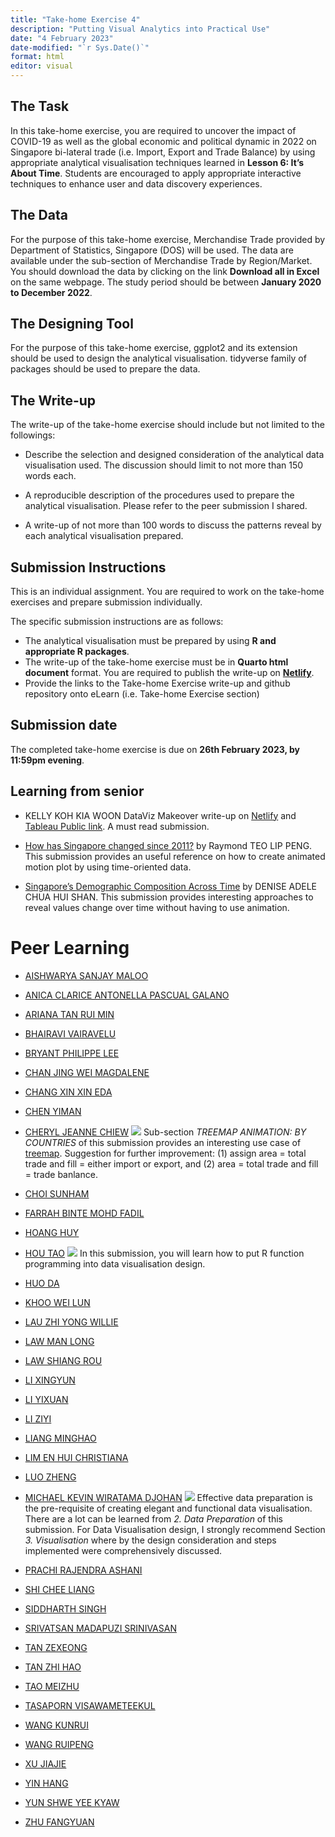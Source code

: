 ```yaml
---
title: "Take-home Exercise 4"
description: "Putting Visual Analytics into Practical Use"
date: "4 February 2023"
date-modified: "`r Sys.Date()`"
format: html
editor: visual
---
```


## The Task

In this take-home exercise, you are required to uncover the impact of COVID-19 as well as the global economic and political dynamic in 2022 on Singapore bi-lateral trade (i.e. Import, Export and Trade Balance) by using appropriate analytical visualisation techniques learned in **Lesson 6: It's About Time**. Students are encouraged to apply appropriate interactive techniques to enhance user and data discovery experiences.

## The Data

For the purpose of this take-home exercise, Merchandise Trade provided by Department of Statistics, Singapore (DOS) will be used. The data are available under the sub-section of Merchandise Trade by Region/Market. You should download the data by clicking on the link **Download all in Excel** on the same webpage. The study period should be between **January 2020 to December 2022**.

## The Designing Tool

For the purpose of this take-home exercise, ggplot2 and its extension should be used to design the analytical visualisation. tidyverse family of packages should be used to prepare the data.

## The Write-up

The write-up of the take-home exercise should include but not limited to the followings:

-   Describe the selection and designed consideration of the analytical data visualisation used. The discussion should limit to not more than 150 words each.

-   A reproducible description of the procedures used to prepare the analytical visualisation. Please refer to the peer submission I shared.

-   A write-up of not more than 100 words to discuss the patterns reveal by each analytical visualisation prepared.

## Submission Instructions

This is an individual assignment. You are required to work on the take-home exercises and prepare submission individually.

The specific submission instructions are as follows:

-   The analytical visualisation must be prepared by using **R and appropriate R packages**.
-   The write-up of the take-home exercise must be in **Quarto html document** format. You are required to publish the write-up on [**Netlify**](https://www.netlify.com/).
-   Provide the links to the Take-home Exercise write-up and github repository onto eLearn (i.e. Take-home Exercise section)

## Submission date

The completed take-home exercise is due on **26th February 2023, by 11:59pm evening**.

## Learning from senior

-   KELLY KOH KIA WOON DataViz Makeover write-up on [Netlify](https://kellykkw.netlify.app/posts/2021-05-15-dataviz-makeover-1/) and [Tableau Public link](https://public.tableau.com/app/profile/kelly2850/viz/DatavizMakeover1_16220368938730/Dashboard1). A must read submission.

-   [How has Singapore changed since 2011?](https://rpubs.com/raymondteo/dataviz8) by Raymond TEO LIP PENG. This submission provides an useful reference on how to create animated motion plot by using time-oriented data.

-   [Singapore's Demographic Composition Across Time](https://rpubs.com/deniseadele/584423) by DENISE ADELE CHUA HUI SHAN. This submission provides interesting approaches to reveal values change over time without having to use animation.

# Peer Learning

-   [AISHWARYA SANJAY MALOO](https://isss608-ay-2022-23-aishwaryamaloo.netlify.app/take-home_ex/take-home_ex04/take-home_ex04)
-   [ANICA CLARICE ANTONELLA PASCUAL GALANO](https://acapvisualano.netlify.app/take-home_ex/take-home_ex4/take-home_ex4)
-   [ARIANA TAN RUI MIN](https://arianatan-jan23isss608.netlify.app/takehome_ex/takehome_ex_04/takehome_ex_04)
-   [BHAIRAVI VAIRAVELU](https://isss608-ay2022-23t2-vb.netlify.app/take_home_ex/take_home_ex04/take_home_ex04)
-   [BRYANT PHILIPPE LEE](https://isss608-2023-bsl.netlify.app/take-home_ex/take-home_ex04)
-   [CHAN JING WEI MAGDALENE](https://magdalenechan-iss608.netlify.app/take_home_ex/take_home_ex04/take_home_ex04)
-   [CHANG XIN XIN EDA](https://isss608-edachang.netlify.app/take-home_ex/take-home_ex04/take-home_ex04)
-   [CHEN YIMAN](https://yimanchen-isss608.netlify.app/takehome/takehome04/takehome04)
-   [CHERYL JEANNE CHIEW](https://cheryljeanne-isss608-ay2223.netlify.app/take-home_ex/take-home_ex04/take-home_ex04) ![](img/thumbup1.jpg) Sub-section *TREEMAP ANIMATION: BY COUNTRIES* of this submission provides an interesting use case of [treemap](http://www.cs.umd.edu/hcil/treemap-history/). Suggestion for further improvement: (1) assign area = total trade and fill = either import or export, and (2) area = total trade and fill = trade banlance.  
-   [CHOI SUNHAM](https://aashleychoii.netlify.app/take-home-exercise/take-home-exercise_04)
-   [FARRAH BINTE MOHD FADIL](https://farrahmf.netlify.app/take-home_ex/take-home_ex04/take-home_ex04)
-   [HOANG HUY](https://isss608-thomashoang.netlify.app/takehomeex/takehomeex04)
-   [HOU TAO](https://isss608-vaa-ht.netlify.app/takehome_ex/takehome_ex04/takehome_ex04) ![](img/thumbup1.jpg) In this submission, you will learn how to put R function programming into data visualisation design.
-   [HUO DA](https://isss608-ay2022-23-huoda.netlify.app/take-home_ex/take-home_ex04/take_home_ex04)
-   [KHOO WEI LUN](https://isss608-khooweilun.netlify.app/take-home_ex/take-home_ex04/take-home_ex04)
-   [LAU ZHI YONG WILLIE](https://isss608-willielau.netlify.app/take-home_ex/take-home_ex04/take-home_ex04)
-   [LAW MAN LONG](https://mllaw-isss608-ay21-22jan.netlify.app/take-home_ex/take-home_ex04/take-home_ex04)
-   [LAW SHIANG ROU](https://isss608-shiangrou.netlify.app/take_home_exercise/take_home_exercise_4/take_home_exercise_4)
-   [LI XINGYUN](https://zesty-stroopwafel-336561.netlify.app/takehomeexercises/takehomeex4/takehomeex4)
-   [LI YIXUAN](https://isss608-daisy.netlify.app/take-home-ex/take-home-4/take-home-4.html)
-   [LI ZIYI](https://visual-analytics-applications-lzy.netlify.app/take-home_ex/ex04/take-home_ex04)
-   [LIANG MINGHAO](https://isss608-2023-minghao.netlify.app/takehome_4/takehome_4.html)
-   [LIM EN HUI CHRISTIANA](https://visualanalytics-christianalim-jan2023.netlify.app/take%20home%20exercises/take-home-exercise-4)
-   [LUO ZHENG](https://zoeluvrisss608.netlify.app/take-home_ex/take-home_ex04/take-home_ex04_draft)
-   [MICHAEL KEVIN WIRATAMA DJOHAN](https://isss608-michaeldj.netlify.app/take-home_ex/take-home_ex04/take-home_ex04) ![](img/thumbup1.jpg) Effective data preparation is the pre-requisite of creating elegant and functional data visualisation.  There are a lot can be learned from *2. Data Preparation* of this submission. For Data Visualisation design, I strongly recommend Section *3. Visualisation* where by the design consideration and steps implemented were comprehensively discussed.  

-   [PRACHI RAJENDRA ASHANI](https://isss608-ay2022-23-prachi.netlify.app/take-home_ex/take-home_ex04/take-home_ex04)
-   [SHI CHEE LIANG](https://isss608scl.netlify.app/takehomeex/takehomeex04/takehomeex04)
-   [SIDDHARTH SINGH](https://siddharthsingh-isss608-ay2022-23t1.netlify.app/take-home_ex/take-home_ex04/take-home_ex04)
-   [SRIVATSAN MADAPUZI SRINIVASAN](https://vaa-mssri-2022-23.netlify.app/take-home_ex/take-home_ex04/take-home_ex04)
-   [TAN ZEXEONG](https://visual-analytics-jephostan.netlify.app/takehome/th_ex4/th_ex4)
-   [TAN ZHI HAO](https://isss608-ay2022-23t2-tanzhihao.netlify.app/take-home_ex/take-home_ex04/take-home_ex04)
-   [TAO MEIZHU](https://isss608-vaa-meizhu.netlify.app/take-home%20exercise/take-home%20exercise%204/take-home%20exercise%204)
-   [TASAPORN VISAWAMETEEKUL](https://isss608-tasapornv.netlify.app/take-home_ex/take-home_ex04/take-home_ex04)
-   [WANG KUNRUI](https://olivia-vaa-smu.netlify.app/kunruiwang-takehome4)
-   [WANG RUIPENG](https://isss608-rp.netlify.app/take-home_ex/take-home_ex04/take-home_ex04)
-   [XU JIAJIE](https://isss608-ay2022-23t1.netlify.app/take-home_ex/takehome_ex04/takehome_ex04#the-task)
-   [YIN HANG](https://isss608-ay2022-23t2.netlify.app/take-home_ex/take-home_ex04/take-home_ex04)
-   [YUN SHWE YEE KYAW](https://isss608-vaa-2022.netlify.app/take-home_ex/take-home_ex04/take-home_ex04)
-   [ZHU FANGYUAN](https://608vaa.netlify.app/take-home_ex4/take-home_ex4)
